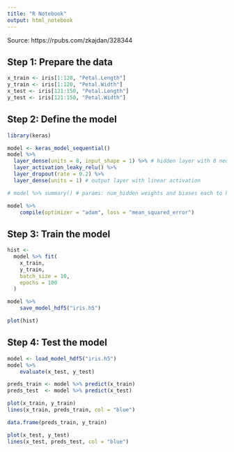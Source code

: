 ```yaml
---
title: "R Notebook"
output: html_notebook
---
```


Source: https://rpubs.com/zkajdan/328344

## Step 1: Prepare the data

```r
x_train <- iris[1:120, "Petal.Length"]
y_train <- iris[1:120, "Petal.Width"]
x_test <- iris[121:150, "Petal.Length"]
y_test <- iris[121:150, "Petal.Width"]
```



## Step 2: Define the model

```r
library(keras)

model <- keras_model_sequential()
model %>%
  layer_dense(units = 8, input_shape = 1) %>% # hidden layer with 8 neurons, 1-dimensional input
  layer_activation_leaky_relu() %>%
  layer_dropout(rate = 0.2) %>%
  layer_dense(units = 1) # output layer with linear activation

# model %>% summary() # params: num_hidden weights and biases each to hidden layer, 8 weights and 1 bias to output neuron

model %>% 
    compile(optimizer = "adam", loss = "mean_squared_error")
```

## Step 3: Train the model

```r
hist <-
  model %>% fit(
    x_train,
    y_train,
    batch_size = 10,
    epochs = 100
  )

model %>% 
    save_model_hdf5("iris.h5")

plot(hist)
```


## Step 4: Test the model

```r
model <- load_model_hdf5("iris.h5")
model %>% 
    evaluate(x_test, y_test)
```


```r
preds_train <- model %>% predict(x_train)
preds_test  <- model %>% predict(x_test)
```



```r
plot(x_train, y_train)
lines(x_train, preds_train, col = "blue")
```

```r
data.frame(preds_train, y_train)
```

```r
plot(x_test, y_test)
lines(x_test, preds_test, col = "blue")
```

```r
```

